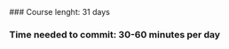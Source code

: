 
<Title>
    Welcome to course <br />
    Conversational Croatian
</Title>

<FadeInTransition delay={1.5}>
### Course lenght: 31 days

### Time needed to commit: 30-60 minutes per day

</FadeInTransition>
